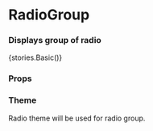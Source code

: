 
<Meta title="Core/RadioGroup" component={RadioGroup} />

# RadioGroup

### Displays group of radio

<Preview withToolbar>
    <Story name="Basic">{stories.Basic()}</Story>
</Preview>

### Props

<Props of={RadioGroup} />

### Theme

Radio theme will be used for radio group.
